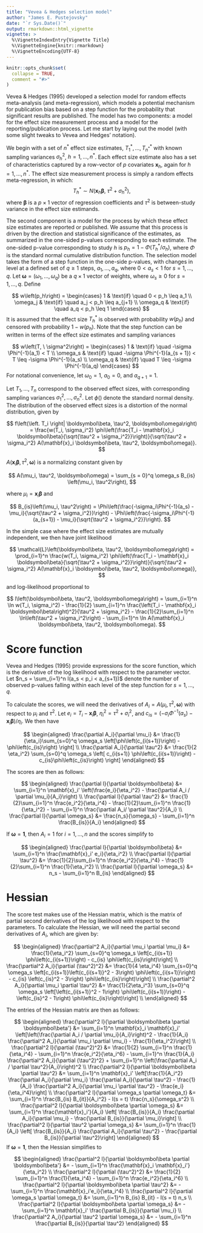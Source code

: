 ```yaml
---
title: "Vevea & Hedges selection model"
author: "James E. Pustejovsky"
date: "`r Sys.Date()`"
output: rmarkdown::html_vignette
vignette: >
  %\VignetteIndexEntry{Vignette Title}
  %\VignetteEngine{knitr::rmarkdown}
  %\VignetteEncoding{UTF-8}
---
```


```r
knitr::opts_chunk$set(
  collapse = TRUE,
  comment = "#>"
)
```

Vevea & Hedges (1995) developed a selection model for random effects meta-analysis (and meta-regression), which models a potential mechanism for publication bias based on a step function for the probability that significant results are published. The model has two components: a model for the effect size measurement process and a model for the reporting/publication process. Let me start by laying out the model (with some slight tweaks to Vevea and Hedges' notation).

We begin with a set of $n^*$ effect size estimates, $T^*_1,...,T^*_{n^*}$ with known sampling variances $\sigma_h^2$, $h = 1,...,n^*$. Each effect size estimate also has a set of characteristics captured by a row-vector of $p$ covariates $\mathbf{x}_h$, again for $h = 1,...,n^*$. The effect size measurement process is simply a random effects meta-regression, in which: 
$$
T_h^* \sim N( \mathbf{x}_h \boldsymbol\beta, \ \tau^2 + \sigma_h^2),
$$
where $\boldsymbol\beta$ is a $p \times 1$ vector of regression coefficients and $\tau^2$ is between-study variance in the effect size estimands. 

The second component is a model for the process by which these effect size estimates are reported or published. 
We assume that this process is driven by the direction and statistical significance of the estimates, as summarized in the one-sided p-values corresponding to each estimate. 
The one-sided p-value corresponding to study $h$ is $p_h = 1 - \Phi\left(T_h^* / \sigma_h\right)$, where $\Phi$ is the standard normal cumulative distribution function. The selection model takes the form of a step function in the one-side p-values, with changes in level at a defined set of $q \geq 1$ steps, $a_1,...,a_q$, where $0 < a_s < 1$ for $s = 1,...,q$. Let $\boldsymbol\omega = (\omega_1,...,\omega_q)$ be a $q \times 1$ vector of weights, where $\omega_s \geq 0$ for $s = 1,...,q$. Define

$$
w\left(p_h\right) = \begin{cases} 
1 & \text{if} \quad 0 < p_h \leq a_1 \\ 
\omega_j & \text{if} \quad a_j < p_h \leq a_{j+1} \\
\omega_q & \text{if} \quad a_q < p_h \leq 1
\end{cases}
$$
It is assumed that the effect size $T^*_h$ is observed with probability $w(p_h)$ and censored with probability $1 - w(p_h)$. Note that the step function can be written in terms of the effect size estimates and sampling variances

$$
w\left(T, \ \sigma^2\right) = \begin{cases} 
1 & \text{if} \quad -\sigma \Phi^{-1}(a_1) < T \\ 
\omega_s & \text{if} \quad -\sigma \Phi^{-1}(a_{s + 1}) < T \leq -\sigma \Phi^{-1}(a_s) \\
\omega_q & \text{if} \quad T \leq -\sigma \Phi^{-1}(a_q)
\end{cases}
$$
For notational convenience, let $\omega_0 = 1$, $a_0 = 0$, and $a_{q + 1} = 1$. 

Let $T_1,...,T_n$ correspond to the observed effect sizes, with corresponding sampling variances $\sigma_1^2,...,\sigma_n^2$. Let $\phi()$ denote the standard normal density. The distribution of the observed effect sizes is a distortion of the normal distribution, given by 

$$
f\left(\left. T_i \right| \boldsymbol\beta, \tau^2, \boldsymbol\omega\right) = \frac{w(T_i, \sigma_i^2) \phi\left(\frac{T_i - \mathbf{x}_i \boldsymbol\beta}{\sqrt{\tau^2 + \sigma_i^2}}\right)}{\sqrt{\tau^2 + \sigma_i^2} A(\mathbf{x}_i \boldsymbol\beta, \tau^2, \boldsymbol\omega)}.
$$

$A(\mathbf{x}_i \boldsymbol\beta, \tau^2, \boldsymbol\omega)$ is a normalizing constant given by 

$$
A(\mu_i, \tau^2, \boldsymbol\omega) = \sum_{s = 0}^q \omega_s B_{is} \left(\mu_i, \tau^2\right),
$$

where $\mu_i = \mathbf{x}_i \boldsymbol\beta$ and 

$$
B_{is}\left(\mu_i, \tau^2\right) = \Phi\left(\frac{-\sigma_i\Phi^{-1}(a_s) - \mu_i}{\sqrt{\tau^2 + \sigma_i^2}}\right) - \Phi\left(\frac{-\sigma_i\Phi^{-1}(a_{s+1}) - \mu_i}{\sqrt{\tau^2 + \sigma_i^2}}\right).
$$

In the simple case where the effect size estimates are mutually independent, we then have joint likelihood

$$
\mathcal{L}\left(\boldsymbol\beta, \tau^2, \boldsymbol\omega\right) = \prod_{i=1}^n \frac{w(T_i, \sigma_i^2) \phi\left(\frac{T_i - \mathbf{x}_i \boldsymbol\beta}{\sqrt{\tau^2 + \sigma_i^2}}\right)}{\sqrt{\tau^2 + \sigma_i^2} A(\mathbf{x}_i \boldsymbol\beta, \tau^2, \boldsymbol\omega)},
$$

and log-likelihood proportional to 

$$
l\left(\boldsymbol\beta, \tau^2, \boldsymbol\omega\right) = \sum_{i=1}^n \ln w(T_i, \sigma_i^2) - \frac{1}{2} \sum_{i=1}^n \frac{\left(T_i - \mathbf{x}_i \boldsymbol\beta\right)^2}{\tau^2 + \sigma_i^2} - \frac{1}{2}\sum_{i=1}^n \ln\left(\tau^2 + \sigma_i^2\right) - \sum_{i=1}^n \ln A(\mathbf{x}_i \boldsymbol\beta, \tau^2, \boldsymbol\omega).
$$

# Score function

Vevea and Hedges (1995) provide expressions for the score function, which is the derivative of the log likelihood with respect to the parameter vector. Let $n_s = \sum_{i=1}^n I(a_s < p_i < a_{s+1})$ denote the number of observed p-values falling within each level of the step function for $s = 1,...,q$. 

To calculate the scores, we will need the derivatives of $A_i = A(\mu_i, \tau^2, \boldsymbol\omega)$ with respect to $\mu_i$ and $\tau^2$. Let $e_i = T_i - \mathbf{x}_i \boldsymbol\beta$, $\eta_i^2 = \tau^2 + \sigma_i^2$, and $c_{is} = \left(-\sigma_i \Phi^{-1}(a_s) - \mathbf{x}_i \boldsymbol\beta\right) / \eta_i$. We then have

$$
\begin{aligned}
\frac{\partial A_i}{\partial \mu_i} &= \frac{1}{\eta_i}\sum_{s=0}^q \omega_s \left[\phi\left(c_{i(s+1)}\right) - \phi\left(c_{is}\right) \right] \\
\frac{\partial A_i}{\partial \tau^2} &= \frac{1}{2 \eta_i^2} \sum_{s=0}^q \omega_s \left[ c_{i(s+1)} \phi\left(c_{i(s+1)}\right) - c_{is}\phi\left(c_{is}\right) \right]
\end{aligned}
$$

The scores are then as follows:

$$
\begin{aligned}
\frac{\partial l}{\partial \boldsymbol\beta} &= \sum_{i=1}^n \mathbf{x}_i' \left(\frac{e_i}{\eta_i^2} - \frac{\partial A_i / \partial \mu_i}{A_i}\right) \\
\frac{\partial l}{\partial \tau^2} &= \frac{1}{2}\sum_{i=1}^n \frac{e_i^2}{\eta_i^4} - \frac{1}{2}\sum_{i=1}^n \frac{1}{\eta_i^2} - \sum_{i=1}^n \frac{\partial A_i/ \partial \tau^2}{A_i} \\
\frac{\partial l}{\partial \omega_s} &= \frac{n_s}{\omega_s} - \sum_{i=1}^n \frac{B_{is}}{A_i}
\end{aligned}
$$

If $\boldsymbol\omega = \mathbf{1}$, then $A_i = 1$ for $i = 1,...,n$ and the scores simplify to

$$
\begin{aligned}
\frac{\partial l}{\partial \boldsymbol\beta} &= \sum_{i=1}^n \frac{\mathbf{x}_i' e_i}{\eta_i^2} \\
\frac{\partial l}{\partial \tau^2} &= \frac{1}{2}\sum_{i=1}^n \frac{e_i^2}{\eta_i^4} - \frac{1}{2}\sum_{i=1}^n \frac{1}{\eta_i^2} \\
\frac{\partial l}{\partial \omega_s} &= n_s - \sum_{i=1}^n B_{is}
\end{aligned}
$$

# Hessian 

The score test makes use of the Hessian matrix, which is the matrix of partial second derivatives of the log likelihood with respect to the parameters. To calculate the Hessian, we will need the partial second derivatives of $A_i$, which are given by:

$$
\begin{aligned}
\frac{\partial^2 A_i}{\partial \mu_i \partial \mu_i} &= \frac{1}{\eta_i^2} \sum_{s=0}^q \omega_s \left[c_{i(s+1)} \phi\left(c_{i(s+1)}\right) - c_{is} \phi\left(c_{is}\right)\right] \\
\frac{\partial^2 A_i}{\partial (\tau^2)^2} &= \frac{1}{4 \eta_i^4} \sum_{s=0}^q \omega_s \left[c_{i(s+1)}\left(c_{i(s+1)}^2 - 3\right) \phi\left(c_{i(s+1)}\right) - c_{is} \left(c_{is}^2 - 3\right) \phi\left(c_{is}\right)\right] \\
\frac{\partial^2 A_i}{\partial \mu_i \partial \tau^2} &= \frac{1}{2\eta_i^3} \sum_{s=0}^q \omega_s \left[\left(c_{i(s+1)}^2 - 1\right) \phi\left(c_{i(s+1)}\right) - \left(c_{is}^2 - 1\right) \phi\left(c_{is}\right)\right] \\
\end{aligned}
$$

The entries of the Hessian matrix are then as follows:

$$
\begin{aligned}
\frac{\partial^2 l}{\partial \boldsymbol\beta \partial \boldsymbol\beta'} &= \sum_{i=1}^n \mathbf{x}_i \mathbf{x}_i' \left[\left(\frac{\partial A_i / \partial \mu_i}{A_i}\right)^2 - \frac{1}{A_i} \frac{\partial^2 A_i}{\partial \mu_i \partial \mu_i} - \frac{1}{\eta_i^2}\right] \\
\frac{\partial^2 l}{\partial (\tau^2)^2} &= \frac{1}{2} \sum_{i=1}^n \frac{1}{\eta_i^4} - \sum_{i=1}^n \frac{e_i^2}{\eta_i^6} - \sum_{i=1}^n \frac{1}{A_i} \frac{\partial^2 A_i}{\partial (\tau^2)^2} + \sum_{i=1}^n \left(\frac{\partial A_i / \partial \tau^2}{A_i}\right)^2 \\
\frac{\partial^2 l}{\partial \boldsymbol\beta \partial \tau^2} &= \sum_{i=1}^n \mathbf{x}_i' \left[\frac{1}{A_i^2} \frac{\partial A_i}{\partial \mu_i} \frac{\partial A_i}{\partial \tau^2} - \frac{1}{A_i} \frac{\partial^2 A_i}{\partial \mu_i \partial \tau^2} - \frac{e_i}{\eta_i^4}\right] \\
\frac{\partial^2 l}{\partial \omega_s \partial \omega_t} &= \sum_{i=1}^n \frac{B_{is} B_{it}}{A_i^2} - I(s = t) \frac{n_s}{\omega_s^2} \\
\frac{\partial^2 l}{\partial \boldsymbol\beta \partial \omega_s} &= \sum_{i=1}^n \frac{\mathbf{x}_i'}{A_i} \left[ \frac{B_{is}}{A_i} \frac{\partial A_i}{\partial \mu_i} - \frac{\partial B_{is}}{\partial \mu_i}\right] \\
\frac{\partial^2 l}{\partial \tau^2 \partial \omega_s} &= \sum_{i=1}^n \frac{1}{A_i} \left[ \frac{B_{is}}{A_i} \frac{\partial A_i}{\partial \tau^2} - \frac{\partial B_{is}}{\partial \tau^2}\right]
\end{aligned}
$$
If $\boldsymbol\omega = \mathbf{1}$, then the Hessian simplifies to

$$
\begin{aligned}
\frac{\partial^2 l}{\partial \boldsymbol\beta \partial \boldsymbol\beta'} &= - \sum_{i=1}^n  \frac{\mathbf{x}_i \mathbf{x}_i'}{\eta_i^2} \\
\frac{\partial^2 l}{\partial (\tau^2)^2} &= \frac{1}{2} \sum_{i=1}^n \frac{1}{\eta_i^4} - \sum_{i=1}^n \frac{e_i^2}{\eta_i^6} \\
\frac{\partial^2 l}{\partial \boldsymbol\beta \partial \tau^2} &= - \sum_{i=1}^n \frac{\mathbf{x}_i'e_i}{\eta_i^4} \\
\frac{\partial^2 l}{\partial \omega_s \partial \omega_t} &= \sum_{i=1}^n B_{is} B_{it} - I(s = t) n_s \\
\frac{\partial^2 l}{\partial \boldsymbol\beta \partial \omega_s} &= - \sum_{i=1}^n \mathbf{x}_i' \frac{\partial B_{is}}{\partial \mu_i} \\
\frac{\partial^2 A_i}{\partial \tau^2 \partial \omega_s} &= - \sum_{i=1}^n \frac{\partial B_{is}}{\partial \tau^2}
\end{aligned}
$$
